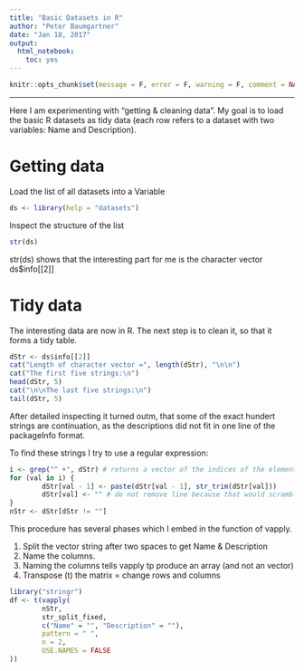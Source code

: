 ```yaml
---
title: "Basic Datasets in R"
author: "Peter Baumgartner"
date: "Jan 18, 2017"
output:
  html_notebook:
    toc: yes
---
```

        
```r
knitr::opts_chunk$set(message = F, error = F, warning = F, comment = NA)
```
***
Here I am experimenting with "getting & cleaning data". My goal is to load the basic R datasets as tidy data (each row refers to a dataset with two variables: Name and Description).

# Getting data

Load the list of all datasets into a Variable
```r
ds <- library(help = "datasets")
```
Inspect the structure of the list
```r
str(ds)
```
str(ds) shows that the interesting part for me is the character vector ds$info[[2]]


# Tidy data

The interesting data are now in R. The next step is to clean it, so that it forms a tidy table. 
```r
dStr <- ds$info[[2]]
cat("Length of character vector =", length(dStr), "\n\n")
cat("The first five strings:\n")
head(dStr, 5)
cat("\n\nThe last five strings:\n")
tail(dStr, 5)
```
After detailed inspecting it turned outm, that some of the exact hundert strings are continuation, as the descriptions did not fit in one line of the packageInfo format.

To find these strings I try to use a regular expression:
```r

i <- grep("^ +", dStr) # returns a vector of the indices of the elements of dStr that yielded a match
for (val in i) {
        dStr[val - 1] <- paste(dStr[val - 1], str_trim(dStr[val]))
        dStr[val] <- "" # do not remove line because that would scramble the index i 
}
nStr <- dStr[dStr != ""]
```


This procedure has several phases which I embed in the function of vapply.

1. Split the vector string after two spaces to get Name & Description
2. Name the columns. 
3. Naming the columns tells vapply tp produce an array (and not an vector)
4. Transpose (t) the matrix = change rows and columns
```r
library("stringr")
df <- t(vapply(
        nStr,
        str_split_fixed,
        c("Name" = "", "Description" = ""),
        pattern = " ",
        n = 2,
        USE.NAMES = FALSE
))
```

